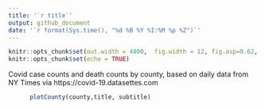 ```yaml
---
title: '`r title`'
output: github_document
date: '`r format(Sys.time(), "%d %B %Y %I:%M %p %Z")`'
---
```

```r
knitr::opts_chunk$set(out.width = 4800,  fig.width = 12, fig.asp=0.62,  dev = 'svg') 
knitr::opts_chunk$set(echo = TRUE)
```

Covid case counts and death counts by county, based on daily data from NY Times via https://covid-19.datasettes.com

```r
      plotCounty(county,title, subtitle)
    
```